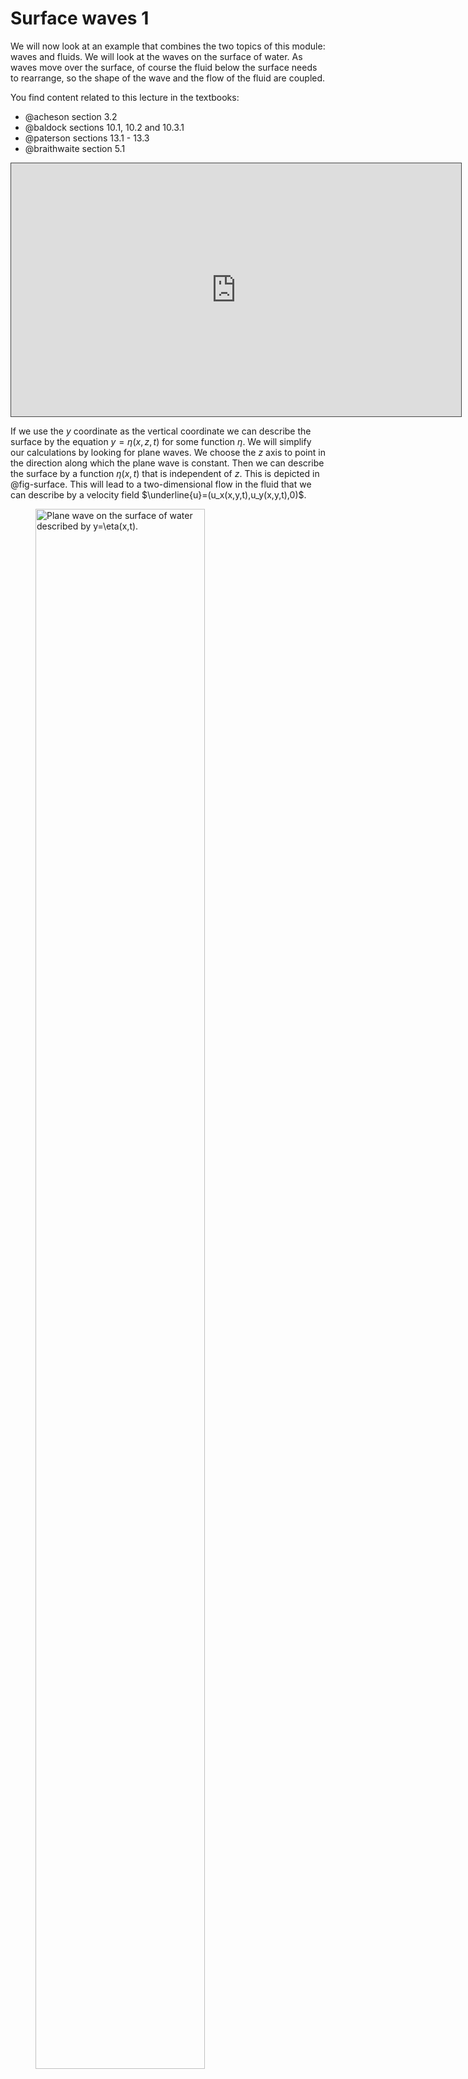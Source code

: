 # Surface waves 1 {#sec-16}

We will now look at an example that combines the two topics of this module: waves and fluids. We will look at the waves on the surface of water.
As waves move over the surface, of course the fluid below the surface needs to rearrange, so the shape of the wave and the flow of the fluid are
coupled.

You find content related to this lecture in the textbooks:

- @acheson section 3.2
- @baldock sections 10.1, 10.2 and 10.3.1
- @paterson sections 13.1 - 13.3
- @braithwaite section 5.1

<iframe src="https://york.cloud.panopto.eu/Panopto/Pages/Embed.aspx?id=e944f549-4da2-417f-9c6a-af79012843d7&autoplay=false&offerviewer=true&showtitle=true&showbrand=false&captions=true&interactivity=all" height="405" width="720" style="border: 1px solid #464646;" allowfullscreen allow="autoplay"></iframe>

If we use the $y$ coordinate as the vertical coordinate we can describe the
surface by the equation $y = \eta(x,z,t)$ for some function $\eta$. We will
simplify our calculations by looking for plane waves. We choose the $z$ axis to
point in the direction along which the plane wave is constant. Then we can
describe the surface by a function $\eta(x,t)$ that is independent of $z$. This
is depicted in @fig-surface. This will lead to a two-dimensional flow in the
fluid that we can describe by a velocity field
$\underline{u}=(u_x(x,y,t),u_y(x,y,t),0)$.

![Plane wave on the surface of water described by $y=\eta(x,t)$.](surface.png){width=80% #fig-surface}

We further simplify the problem by assuming that the water is infinitely deep and infinitely extended in the $x$ and $z$ directions,
so that we do not have to impose any boundary conditions except at the surface. This is akin to how in the waves section of this module
we first looked at the infinite string. 

We will assume that the flow of the water is irrotational. This is certainly justified if we think of surface waves created for example by wind blowing
over the surface of water at rest. This means that we can describe the flow by a velocity potential $\phi(x,y,t)$ so that $\underline{u}=\underline{\nabla}\phi$, or, in components, $u_x=\partial_x\phi$ and
$u_y=\partial_y\phi$.

We describe the water as an ideal fluid. In particular we treat water as incompressible, which implies that the flow is divergence free:
$$
\underline{\nabla}\cdot\underline{u}=\underline{\nabla}\cdot\underline{\nabla}\phi=\underline{\nabla}^2\phi=\partial_x^2\phi+\partial_y^2\phi=0.
$$ {#eq-L}

This is the Laplace equation. The Laplace equation has many other applications in both pure and applied mathematics. Solutions of the Laplace equation are known as _harmonic functions_. You will meet them again in many other modules.

We have seen that the real part of any holomorphic function
satisfies the Laplace equation. But we are looking not for an arbitrary
incompressible flow  but one that fits the wave on its surface. This means that
next we need to write down equations that couple the shape of the surface
described by $\eta$ to the flow of the water described by $\underline{u}$ or
$\phi$. These are the surface conditions.

## Surface conditions

We consider the interface between the water and the air. We use the fact that the density of the air is negligible compared to that of water and thus
treat the surface as a free surface. At such a surface there are two conditions: the kinematic surface condition and the dynamic surface condition,
which we will introduce in the next two subsections.

### Kinematic condition

<iframe src="https://york.cloud.panopto.eu/Panopto/Pages/Embed.aspx?id=4f727d34-d6bd-4985-acfc-af79012843a2&autoplay=false&offerviewer=true&showtitle=true&showbrand=false&captions=true&interactivity=all" height="405" width="720" style="border: 1px solid #464646;" allowfullscreen allow="autoplay"></iframe>

The kinematic condition states that fluid particles on the surface stay on the surface. 

If we introduce the distance $d$ of a point from the
surface
$$
d(x,y,t)=y-\eta(x,t)
$$ {#eq-16.2}
then the particles at the surface have $d=0$ and  this will stay constant as the particle moves around,
i.e.,
$$\begin{split}
\frac{Dd}{Dt}&=\partial_td+\underline{u}\cdot\underline{\nabla} d=\partial_td+u_x\partial_x d+u_y\partial_y d\\
&=-\partial_t\eta-u_x\partial_x \eta+u_y=0.
\end{split}
$$ {#eq-K}
This is the kinematic surface condition and holds at all points at the surface, i.e., all points with $y=\eta(x,t)$.

### Dynamic condition {#sec-dyn}

<iframe src="https://york.cloud.panopto.eu/Panopto/Pages/Embed.aspx?id=d6f9d1a6-1178-4dfb-984f-af790128437e&autoplay=false&offerviewer=true&showtitle=true&showbrand=false&captions=true&interactivity=all" height="405" width="720" style="border: 1px solid #464646;" allowfullscreen allow="autoplay"></iframe>

The dynamic condition states that the pressure at the surface equals the atmospheric pressure $p_0$.

According to Euler's equation
$$
\partial_t\underline{u}+(\underline{\nabla}\times\underline{u})\times\underline{u}=-\underline{\nabla}\left(\frac{p}{\rho}+\frac12 u^2+\chi\right),
$$ {#eq-16.4}
where $p$ is the pressure, $\rho$ is the density and $\chi$ is the gravitational
potential. The left-hand side simplifies for an irrotational flow described by a
velocity potential $\phi$,
$$
\underline{\nabla}(\partial_t\phi)=-\underline{\nabla}\left(\frac{p}{\rho}+\frac12 u^2+\chi\right).
$$ {#eq-16.5}
We can integrate this to give
$$
\partial_t\phi+\frac{p}{\rho}+\frac12 u^2+\chi=G(t)
$$ {#eq-16.6}
for some integration constant $G(t)$. (Note that by 'constant' in this constant
we mean independent of the spatial variables. A time dependence does not affect
the gradient.) The gravitational potential is acting in the negative $y$
direction, so $\chi = g\,y$. At the surface $y=\eta$ we have $p=p_0$, so
$$
\partial_t\phi+\frac12 u^2+g\eta=G(t)-\frac{p_0}{\rho},
$$ {#eq-16.7}
where we have collected all the constant terms on the right-hand side. We now
use that shifting a potential by a constant does not make a difference because
it is only the gradient of the potential that is relevant. We can thus simplify
the equation by shifting $\phi \to\phi+s(t)$ where we choose $s(t)$ such that
$s'(t)=G(t)-p_0/\rho$. This new potential satisfies
$$
\partial_t\phi+\frac12 u^2+g\eta=0
$$ {#eq-D}
This is the dynamical surface condition and holds at all points at the surface,
i.e.,  the points with $y=\eta(x,t)$.

## Linear approximation

<iframe src="https://york.cloud.panopto.eu/Panopto/Pages/Embed.aspx?id=0c038766-3a8e-4e6d-a235-af790128432b&autoplay=false&offerviewer=true&showtitle=true&showbrand=false&captions=true&interactivity=all" height="405" width="720" style="border: 1px solid #464646;" allowfullscreen allow="autoplay"></iframe>

The surface conditions contain non-linear terms. That makes them impossible to
solve analytically. So we linearise the equations. For the kinematic surface
condition @eq-K  this means
$$
-\partial_t\eta-u_x\partial_x \eta+u_y=0 \longrightarrow -\partial_t\eta+u_y=0.
$$ {#eq-Kl1}
We assume that the term that we are dropping is small, something we will need to
verify later. Even after dropping the quadratic term, there is still a
complicated dependence on $\eta$ which we need to drop as well:
$$
\partial_t\eta(x,t)=u_y(x,\eta(x,t),t) \longrightarrow \partial_t\eta(x,t)=u_y(x,0,t).
$$ {#eq-Kl}
This is the linearised kinematic surface condition that we will use.

Similarly we linearise the dynamic surface condition to
$$
\partial_t\phi(x,0,t)=-g\eta(x,t).
$$ {#eq-Dl}

## Harmonic travelling wave solution

<iframe src="https://york.cloud.panopto.eu/Panopto/Pages/Embed.aspx?id=d068cc83-cf43-4a63-b728-af7901284309&autoplay=false&offerviewer=true&showtitle=true&showbrand=false&captions=true&interactivity=all" height="405" width="720" style="border: 1px solid #464646;" allowfullscreen allow="autoplay"></iframe>

Our task now is to solve the equations [-@eq-L], [-@eq-Kl] and [-@eq-Dl].
We will do this with the harmonic travelling wave Ansatz that we discussed in lecture [-@sec-5]^[
We could include a phase as in lecture [-@sec-5] but it would just come along for the ride and not add anything interesting.]:
$$
\eta(x,t)=A\cos(kx-\omega t).
$$ {#eq-16.12}
Then in order to have a chance of satisfying @eq-Dl  we need to make the
following Ansatz for $\phi$:
$$
\phi(x,y,t)=f(y)\sin(kx-\omega t),
$$ {#eq-16.13}
where $f(y)$ is an as yet undetermined function. To determine it we substitute
this Ansatz into the Laplace equation @eq-L. This gives
$$
-k^2 f(y)\sin(kx-\omega t)+f''(y)\sin(kx-\omega t)=0.
$$ {#eq-16.14}
Dividing by $\sin(kx-\omega t)$ leaves us with a very simple ODE for $f$:
$$
f''(y)=k^2f(y).
$$ {#eq-16.15}
The general solution is
$$
f(y)=D e^{k\,y} + E e^{-k\,y}
$$ {#eq-16.16}
for some undetermined constants $D$ and $E$. However $E=0$ in the case of
infinite deep water because otherwise the function would go to $\infty$ as
$y\to-\infty$.

Substituting into the dynamic surface condition @eq-Dl  gives
$$
-\omega f(0)\cos(kx-\omega t)=-g\,A\cos(kx-\omega t)
$$ {#eq-16.17}
and thus
$$
D=\frac{g\,A}{\omega}.
$$ {#eq-16.18}

Finally, substituting into the kinematic surface condition @eq-Kl  gives
$$
\omega\,A\sin(kx-\omega t)=f'(0)\sin(kx-\omega t).
$$ {#eq-16.19}
Because $f'(0)=kD=k\,g\,A/\omega$, this gives
$$
\omega^2=k\, g~~\text{ or }~~ \omega=\pm\sqrt{k\,g}.
$$ {#eq-16.20}
This is the dispersion relation.

So we have found a harmonic wave solution 
$$
\eta=A\cos(kx-\omega t)
$$ {#eq-seta}
for any wave number $k$ and amplitude $A$, where $\omega=\pm\sqrt{k\,g}$. Thus
the wave moves with a velocity of $c=\omega/k=\pm\sqrt{g/k}$. The flow
underneath the wave is described by the velocity potential
$$
\phi=\frac{A\omega}{k}e^{ky}\sin(kx-\omega t).
$$ {#eq-wavephi}

